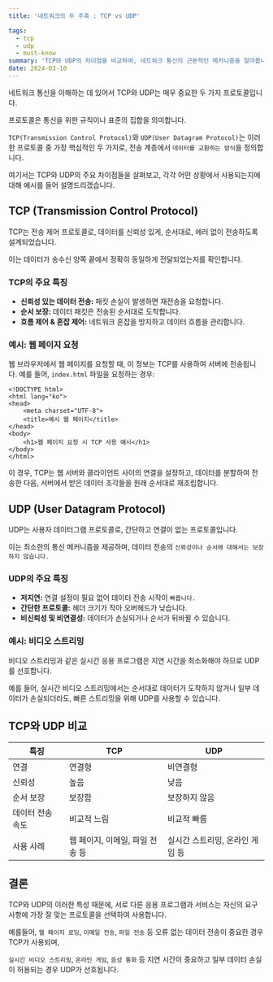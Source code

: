 ```yaml
---
title: '네트워크의 두 주축 : TCP vs UDP'

tags:
  - tcp
  - udp
  - must-know
summary: 'TCP와 UDP의 차이점을 비교하여, 네트워크 통신의 근본적인 메커니즘을 알아봅니다.'
date: 2024-03-10
---
```


네트워크 통신을 이해하는 데 있어서 TCP와 UDP는 매우 중요한 두 가지 프로토콜입니다. 

프로토콜은 통신을 위한 규칙이나 표준의 집합을 의미합니다. 

`TCP(Transmission Control Protocol)`와 `UDP(User Datagram Protocol)`는 이러한 프로토콜 중 가장 핵심적인 두 가지로, 전송 계층에서 `데이터를 교환하는 방식`을 정의합니다.

여기서는 TCP와 UDP의 주요 차이점들을 살펴보고, 각각 어떤 상황에서 사용되는지에 대해 예시를 들어 설명드리겠습니다.

## TCP (Transmission Control Protocol)

TCP는 전송 제어 프로토콜로, 데이터를 신뢰성 있게, 순서대로, 에러 없이 전송하도록 설계되었습니다. 

이는 데이터가 송수신 양쪽 끝에서 정확히 동일하게 전달되었는지를 확인합니다.

### TCP의 주요 특징

- **신뢰성 있는 데이터 전송:** 패킷 손실이 발생하면 재전송을 요청합니다.
- **순서 보장:** 데이터 패킷은 전송된 순서대로 도착합니다.
- **흐름 제어 & 혼잡 제어:** 네트워크 혼잡을 방지하고 데이터 흐름을 관리합니다.

### 예시: 웹 페이지 요청

웹 브라우저에서 웹 페이지를 요청할 때, 이 정보는 TCP를 사용하여 서버에 전송됩니다. 예를 들어, `index.html` 파일을 요청하는 경우:

```html:html
<!DOCTYPE html>
<html lang="ko">
<head>
    <meta charset="UTF-8">
    <title>예시 웹 페이지</title>
</head>
<body>
    <h1>웹 페이지 요청 시 TCP 사용 예시</h1>
</body>
</html>
```

이 경우, TCP는 웹 서버와 클라이언트 사이의 연결을 설정하고, 데이터를 분할하여 전송한 다음, 서버에서 받은 데이터 조각들을 원래 순서대로 재조립합니다.

## UDP (User Datagram Protocol)

UDP는 사용자 데이터그램 프로토콜로, 간단하고 연결이 없는 프로토콜입니다. 

이는 최소한의 통신 메커니즘을 제공하며, 데이터 전송의 `신뢰성이나 순서에 대해서는 보장하지 않습니다.`

### UDP의 주요 특징

- **저지연:** 연결 설정이 필요 없어 데이터 전송 시작이 `빠릅니다.`
- **간단한 프로토콜:** 헤더 크기가 작아 오버헤드가 낮습니다.
- **비신뢰성 및 비연결성:** 데이터가 손실되거나 순서가 뒤바뀔 수 있습니다.

### 예시: 비디오 스트리밍

비디오 스트리밍과 같은 실시간 응용 프로그램은 지연 시간을 최소화해야 하므로 UDP를 선호합니다. 

예를 들어, 실시간 비디오 스트리밍에서는 순서대로 데이터가 도착하지 않거나 일부 데이터가 손실되더라도, 빠른 스트리밍을 위해 UDP를 사용할 수 있습니다.

## TCP와 UDP 비교

| 특징       | TCP                                    | UDP                              |
|-----------|----------------------------------------|----------------------------------|
| 연결      | 연결형                                | 비연결형                         |
| 신뢰성      | 높음                                   | 낮음                             |
| 순서 보장    | 보장함                                 | 보장하지 않음                    |
| 데이터 전송 속도 | 비교적 느림                               | 비교적 빠름                         |
| 사용 사례  | 웹 페이지, 이메일, 파일 전송 등          | 실시간 스트리밍, 온라인 게임 등     |

## 결론

TCP와 UDP의 이러한 특성 때문에, 서로 다른 응용 프로그램과 서비스는 자신의 요구 사항에 가장 잘 맞는 프로토콜을 선택하여 사용합니다.

예를들어, `웹 페이지 로딩`, `이메일 전송`, `파일 전송` 등 오류 없는 데이터 전송이 중요한 경우 TCP가 사용되며, 

`실시간 비디오 스트리밍`, `온라인 게임`, `음성 통화` 등 지연 시간이 중요하고 일부 데이터 손실이 허용되는 경우 UDP가 선호됩니다.